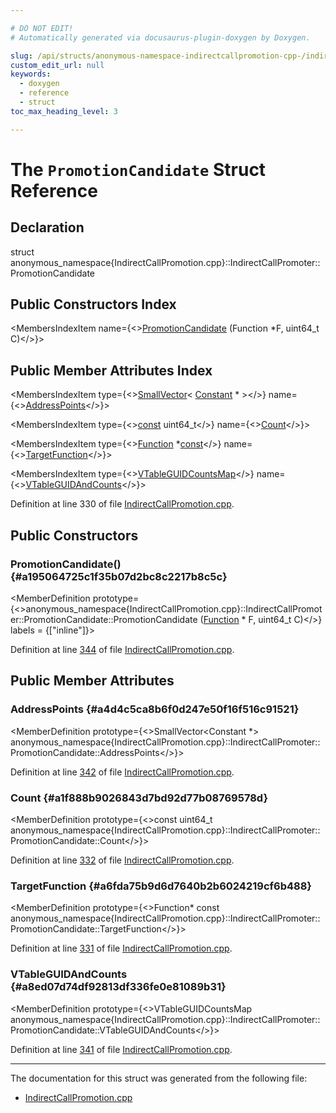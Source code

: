 ```yaml
---

# DO NOT EDIT!
# Automatically generated via docusaurus-plugin-doxygen by Doxygen.

slug: /api/structs/anonymous-namespace-indirectcallpromotion-cpp-/indirectcallpromoter/promotioncandidate
custom_edit_url: null
keywords:
  - doxygen
  - reference
  - struct
toc_max_heading_level: 3

---
```





# The `PromotionCandidate` Struct Reference

<DoxygenPage pluginConfig={pluginConfig}>



## Declaration

<CodeBlock>struct anonymous_namespace{IndirectCallPromotion.cpp}::IndirectCallPromoter::PromotionCandidate</CodeBlock>

## Public Constructors Index

<MembersIndex>

<MembersIndexItem
  name={<><a href="#a195064725c1f35b07d2bc8c2217b8c5c">PromotionCandidate</a> (Function &#42;F, uint64&#95;t C)</>}>
</MembersIndexItem>

</MembersIndex>

## Public Member Attributes Index

<MembersIndex>

<MembersIndexItem
  type={<><a href="/docs/api/classes/llvm/smallvector">SmallVector</a>&lt; <a href="/docs/api/classes/llvm/constant">Constant</a> &#42; &gt;</>}
  name={<><a href="#a4d4c5ca8b6f0d247e50f16f516c91521">AddressPoints</a></>}>
</MembersIndexItem>

<MembersIndexItem
  type={<><a href="/docs/api/files/lib/lib/target/lib/target/aarch64/aarch64promoteconstant-cpp/#a90f8350fecae261c25be85d38b451bff">const</a> uint64&#95;t</>}
  name={<><a href="#a1f888b9026843d7bd92d77b08769578d">Count</a></>}>
</MembersIndexItem>

<MembersIndexItem
  type={<><a href="/docs/api/classes/llvm/function">Function</a> &#42;<a href="/docs/api/files/lib/lib/target/lib/target/aarch64/aarch64promoteconstant-cpp/#a90f8350fecae261c25be85d38b451bff">const</a></>}
  name={<><a href="#a6fda75b9d6d7640b2b6024219cf6b488">TargetFunction</a></>}>
</MembersIndexItem>

<MembersIndexItem
  type={<><a href="/docs/api/namespaces/anonymous-indirectcallpromotion-cpp-/#a686d9143a6a437108d460d05ce976621">VTableGUIDCountsMap</a></>}
  name={<><a href="#a8ed07d74df92813df336fe0e81089b31">VTableGUIDAndCounts</a></>}>
</MembersIndexItem>

</MembersIndex>


Definition at line 330 of file <a href="/docs/api/files/lib/lib/transforms/lib/transforms/instrumentation/indirectcallpromotion-cpp">IndirectCallPromotion.cpp</a>.

<SectionDefinition>

## Public Constructors

### PromotionCandidate() {#a195064725c1f35b07d2bc8c2217b8c5c}

<MemberDefinition
  prototype={<>anonymous&#95;namespace&#123;IndirectCallPromotion.cpp&#125;::IndirectCallPromoter::PromotionCandidate::PromotionCandidate (<a href="/docs/api/classes/llvm/function">Function</a> &#42; F, uint64&#95;t C)</>}
  labels = {["inline"]}>

Definition at line <a href="/docs/api/files/lib/lib/transforms/lib/transforms/instrumentation/indirectcallpromotion-cpp/#l00344">344</a> of file <a href="/docs/api/files/lib/lib/transforms/lib/transforms/instrumentation/indirectcallpromotion-cpp">IndirectCallPromotion.cpp</a>.
</MemberDefinition>

</SectionDefinition>

<SectionDefinition>

## Public Member Attributes

### AddressPoints {#a4d4c5ca8b6f0d247e50f16f516c91521}

<MemberDefinition
  prototype={<>SmallVector&lt;Constant &#42;&gt; anonymous&#95;namespace&#123;IndirectCallPromotion.cpp&#125;::IndirectCallPromoter::PromotionCandidate::AddressPoints</>}>

Definition at line <a href="/docs/api/files/lib/lib/transforms/lib/transforms/instrumentation/indirectcallpromotion-cpp/#l00342">342</a> of file <a href="/docs/api/files/lib/lib/transforms/lib/transforms/instrumentation/indirectcallpromotion-cpp">IndirectCallPromotion.cpp</a>.
</MemberDefinition>

### Count {#a1f888b9026843d7bd92d77b08769578d}

<MemberDefinition
  prototype={<>const uint64&#95;t anonymous&#95;namespace&#123;IndirectCallPromotion.cpp&#125;::IndirectCallPromoter::PromotionCandidate::Count</>}>

Definition at line <a href="/docs/api/files/lib/lib/transforms/lib/transforms/instrumentation/indirectcallpromotion-cpp/#l00332">332</a> of file <a href="/docs/api/files/lib/lib/transforms/lib/transforms/instrumentation/indirectcallpromotion-cpp">IndirectCallPromotion.cpp</a>.
</MemberDefinition>

### TargetFunction {#a6fda75b9d6d7640b2b6024219cf6b488}

<MemberDefinition
  prototype={<>Function&#42; const anonymous&#95;namespace&#123;IndirectCallPromotion.cpp&#125;::IndirectCallPromoter::PromotionCandidate::TargetFunction</>}>

Definition at line <a href="/docs/api/files/lib/lib/transforms/lib/transforms/instrumentation/indirectcallpromotion-cpp/#l00331">331</a> of file <a href="/docs/api/files/lib/lib/transforms/lib/transforms/instrumentation/indirectcallpromotion-cpp">IndirectCallPromotion.cpp</a>.
</MemberDefinition>

### VTableGUIDAndCounts {#a8ed07d74df92813df336fe0e81089b31}

<MemberDefinition
  prototype={<>VTableGUIDCountsMap anonymous&#95;namespace&#123;IndirectCallPromotion.cpp&#125;::IndirectCallPromoter::PromotionCandidate::VTableGUIDAndCounts</>}>

Definition at line <a href="/docs/api/files/lib/lib/transforms/lib/transforms/instrumentation/indirectcallpromotion-cpp/#l00341">341</a> of file <a href="/docs/api/files/lib/lib/transforms/lib/transforms/instrumentation/indirectcallpromotion-cpp">IndirectCallPromotion.cpp</a>.
</MemberDefinition>

</SectionDefinition>

<hr/>

The documentation for this struct was generated from the following file:

<ul>
<li><a href="/docs/api/files/lib/lib/transforms/lib/transforms/instrumentation/indirectcallpromotion-cpp">IndirectCallPromotion.cpp</a></li>
</ul>

</DoxygenPage>
